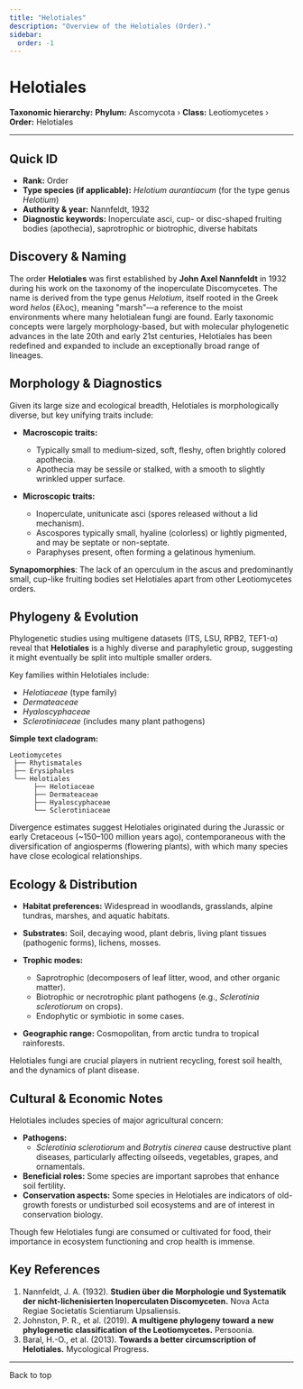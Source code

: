 ```yaml
---
title: "Helotiales"
description: "Overview of the Helotiales (Order)."
sidebar:
  order: -1
---
```



# Helotiales <Badge variant="note" text="Order" />

**Taxonomic hierarchy:** **Phylum:** Ascomycota › **Class:** Leotiomycetes › **Order:** Helotiales

---

## Quick ID
* **Rank:** Order  
* **Type species (if applicable):** _Helotium aurantiacum_ (for the type genus _Helotium_)  
* **Authority & year:** Nannfeldt, 1932  
* **Diagnostic keywords:** Inoperculate asci, cup- or disc-shaped fruiting bodies (apothecia), saprotrophic or biotrophic, diverse habitats  

## Discovery & Naming
The order **Helotiales** was first established by **John Axel Nannfeldt** in 1932 during his work on the taxonomy of the inoperculate Discomycetes. The name is derived from the type genus _Helotium_, itself rooted in the Greek word *helos* (ἕλος), meaning "marsh"—a reference to the moist environments where many helotialean fungi are found. Early taxonomic concepts were largely morphology-based, but with molecular phylogenetic advances in the late 20th and early 21st centuries, Helotiales has been redefined and expanded to include an exceptionally broad range of lineages.

## Morphology & Diagnostics
Given its large size and ecological breadth, Helotiales is morphologically diverse, but key unifying traits include:

- **Macroscopic traits:**
  - Typically small to medium-sized, soft, fleshy, often brightly colored apothecia.
  - Apothecia may be sessile or stalked, with a smooth to slightly wrinkled upper surface.

- **Microscopic traits:**
  - Inoperculate, unitunicate asci (spores released without a lid mechanism).
  - Ascospores typically small, hyaline (colorless) or lightly pigmented, and may be septate or non-septate.
  - Paraphyses present, often forming a gelatinous hymenium.

**Synapomorphies**: The lack of an operculum in the ascus and predominantly small, cup-like fruiting bodies set Helotiales apart from other Leotiomycetes orders.

## Phylogeny & Evolution
Phylogenetic studies using multigene datasets (ITS, LSU, RPB2, TEF1-α) reveal that **Helotiales** is a highly diverse and paraphyletic group, suggesting it might eventually be split into multiple smaller orders.

Key families within Helotiales include:

- _Helotiaceae_ (type family)
- _Dermateaceae_
- _Hyaloscyphaceae_
- _Sclerotiniaceae_ (includes many plant pathogens)

**Simple text cladogram:**
```
Leotiomycetes
 ├── Rhytismatales
 ├── Erysiphales
 └── Helotiales
      ├── Helotiaceae
      ├── Dermateaceae
      ├── Hyaloscyphaceae
      └── Sclerotiniaceae
```
Divergence estimates suggest Helotiales originated during the Jurassic or early Cretaceous (~150–100 million years ago), contemporaneous with the diversification of angiosperms (flowering plants), with which many species have close ecological relationships.

## Ecology & Distribution
- **Habitat preferences:** Widespread in woodlands, grasslands, alpine tundras, marshes, and aquatic habitats.
- **Substrates:** Soil, decaying wood, plant debris, living plant tissues (pathogenic forms), lichens, mosses.
- **Trophic modes:**
  - Saprotrophic (decomposers of leaf litter, wood, and other organic matter).
  - Biotrophic or necrotrophic plant pathogens (e.g., _Sclerotinia sclerotiorum_ on crops).
  - Endophytic or symbiotic in some cases.

- **Geographic range:** Cosmopolitan, from arctic tundra to tropical rainforests.

Helotiales fungi are crucial players in nutrient recycling, forest soil health, and the dynamics of plant disease.

## Cultural & Economic Notes
Helotiales includes species of major agricultural concern:

- **Pathogens:** 
  - _Sclerotinia sclerotiorum_ and _Botrytis cinerea_ cause destructive plant diseases, particularly affecting oilseeds, vegetables, grapes, and ornamentals.
- **Beneficial roles:** Some species are important saprobes that enhance soil fertility.
- **Conservation aspects:** Some species in Helotiales are indicators of old-growth forests or undisturbed soil ecosystems and are of interest in conservation biology.

Though few Helotiales fungi are consumed or cultivated for food, their importance in ecosystem functioning and crop health is immense.

## Key References
1. Nannfeldt, J. A. (1932). **Studien über die Morphologie und Systematik der nicht-lichenisierten Inoperculaten Discomyceten.** Nova Acta Regiae Societatis Scientiarum Upsaliensis.  
2. Johnston, P. R., et al. (2019). **A multigene phylogeny toward a new phylogenetic classification of the Leotiomycetes.** Persoonia.  
3. Baral, H.-O., et al. (2013). **Towards a better circumscription of Helotiales.** Mycological Progress.  

---

<LinkButton href="#top" variant="minimal" icon="arrow-up">
  Back to top
</LinkButton>
